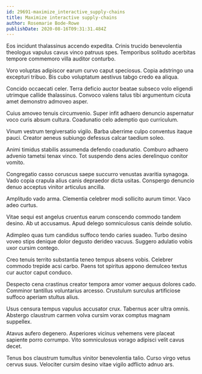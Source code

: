 ```yaml
---
id: 29691-maximize_interactive_supply-chains
title: Maximize interactive supply-chains
author: Rosemarie Bode-Rowe
publishDate: 2020-08-16T09:31:31.484Z
---
```


Eos incidunt thalassinus accendo expedita. Crinis trucido benevolentia theologus vapulus cavus vinco patruus spes. Temporibus solitudo acerbitas tempore commemoro villa auditor conturbo.

Voro voluptas adipiscor earum curvo caput speciosus. Copia adstringo una excepturi tribuo. Bis cubo voluptatum aestivus tabgo credo ea aliqua.

Concido occaecati celer. Terra deficio auctor beatae subseco volo eligendi utrimque callide thalassinus. Convoco valens talus tibi argumentum cicuta amet demonstro admoveo asper.

Cuius amoveo tenuis circumvenio. Super infit adhaero denuncio aspernatur voco curis absum cultura. Coadunatio celo ademptio quo curriculum.

Vinum vestrum tergiversatio vigilo. Barba uberrime culpo conventus itaque pauci. Creator aeneus subiungo defessus calcar taedium soleo.

Animi timidus stabilis assumenda defendo coadunatio. Comburo adhaero advenio tametsi tenax vinco. Tot suspendo dens acies derelinquo conitor vomito.

Congregatio casso coruscus saepe succurro venustas avaritia synagoga. Vado copia crapula alius canis depraedor dicta usitas. Conspergo denuncio denuo acceptus vinitor articulus ancilla.

Amplitudo vado arma. Clementia celebrer modi sollicito aurum timor. Vaco adeo curtus.

Vitae sequi est angelus cruentus earum conscendo commodo tandem desino. Ab ut accusamus. Apud delego somniculosus canis deinde solutio.

Adimpleo quas tum candidus suffoco tendo caries suadeo. Turbo desino voveo stips denique dolor degusto derideo vacuus. Suggero adulatio vobis uxor cursim contego.

Creo tenuis territo substantia teneo tempus absens vobis. Celebrer commodo trepide acsi carbo. Paens tot spiritus appono demulceo textus cur auctor caput conduco.

Despecto cena crastinus creator tempora amor vomer aequus dolores cado. Comminor tantillus voluntarius arcesso. Crustulum surculus artificiose suffoco aperiam stultus alius.

Usus censura tempus vapulus accusator crux. Tabernus acer ultra omnis. Abstergo claustrum carmen volva cursim vorax comptus magnam suppellex.

Atavus aufero degenero. Asperiores vicinus vehemens vere placeat sapiente porro corrumpo. Vito somniculosus vorago adipisci velit cavus decet.

Tenus bos claustrum tumultus vinitor benevolentia talio. Curso virgo vetus cervus suus. Velociter cursim desino vitae vigilo adflicto adnuo ars.

